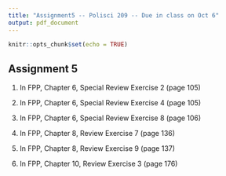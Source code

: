 ```yaml
---
title: "Assignment5 -- Polisci 209 -- Due in class on Oct 6"
output: pdf_document
---
```


```r
knitr::opts_chunk$set(echo = TRUE)
```

## Assignment 5


1. In FPP, Chapter 6, Special Review Exercise 2 (page 105)

2. In FPP, Chapter 6, Special Review Exercise 4 (page 105)

3. In FPP, Chapter 6, Special Review Exercise 8 (page 106)

4. In FPP, Chapter 8, Review Exercise 7 (page 136)

5. In FPP, Chapter 8, Review Exercise 9 (page 137)

6. In FPP, Chapter 10, Review Exercise 3 (page 176)
